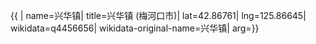 {{ {{{1|PRC admin/showdata}}}|
name=兴华镇|
title=兴华镇 (梅河口市)|
lat=42.86761|
lng=125.86645|
wikidata=q4456656|
wikidata-original-name=兴华镇|
arg={{{arg|}}}}}